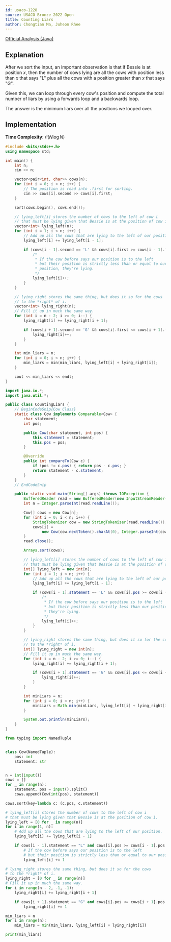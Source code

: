 ```yaml
---
id: usaco-1228
source: USACO Bronze 2022 Open
title: Counting Liars
author: Chongtian Ma, Juheon Rhee
---
```


[Official Analysis (Java)](http://www.usaco.org/current/data/sol_prob2_bronze_open22.html)

## Explanation

After we sort the input, an important observation is that if Bessie is at position $x$, then the number of cows lying are all the
cows with position less than $x$ that says "L" plus all the cows with a position greater than $x$ that says
"G".

Given this, we can loop through every cow's position and compute the total number
of liars by using a forwards loop and a backwards loop.

The answer is the minimum liars over all the positions we looped over.

## Implementation

**Time Complexity**: $\mathcal{O}(N \log N)$

<LanguageSection>
<CPPSection>

```cpp
#include <bits/stdc++.h>
using namespace std;

int main() {
	int n;
	cin >> n;

	vector<pair<int, char>> cows(n);
	for (int i = 0; i < n; i++) {
		// The position is read into .first for sorting.
		cin >> cows[i].second >> cows[i].first;
	}

	sort(cows.begin(), cows.end());

	// lying_left[i] stores the number of cows to the left of cow i
	// that must be lying given that Bessie is at the position of cow i.
	vector<int> lying_left(n);
	for (int i = 1; i < n; i++) {
		// Add up all the cows that are lying to the left of our position.
		lying_left[i] += lying_left[i - 1];

		if (cows[i - 1].second == 'L' && cows[i].first >= cows[i - 1].first) {
			/*
			 * If the cow before says our position is to the left
			 * but their position is strictly less than or equal to our
			 * position, they're lying.
			 */
			lying_left[i]++;
		}
	}

	// lying_right stores the same thing, but does it so for the cows
	// to the *right* of i.
	vector<int> lying_right(n);
	// Fill it up in much the same way.
	for (int i = n - 2; i >= 0; i--) {
		lying_right[i] += lying_right[i + 1];

		if (cows[i + 1].second == 'G' && cows[i].first <= cows[i + 1].first) {
			lying_right[i]++;
		}
	}

	int min_liars = n;
	for (int i = 0; i < n; i++) {
		min_liars = min(min_liars, lying_left[i] + lying_right[i]);
	}

	cout << min_liars << endl;
}
```

</CPPSection>
<JavaSection>

```java
import java.io.*;
import java.util.*;

public class CountingLiars {
	// BeginCodeSnip{Cow Class}
	static class Cow implements Comparable<Cow> {
		char statement;
		int pos;

		public Cow(char statement, int pos) {
			this.statement = statement;
			this.pos = pos;
		}

		@Override
		public int compareTo(Cow c) {
			if (pos != c.pos) { return pos - c.pos; }
			return statement - c.statement;
		}
	}
	// EndCodeSnip

	public static void main(String[] args) throws IOException {
		BufferedReader read = new BufferedReader(new InputStreamReader(System.in));
		int n = Integer.parseInt(read.readLine());

		Cow[] cows = new Cow[n];
		for (int i = 0; i < n; i++) {
			StringTokenizer cow = new StringTokenizer(read.readLine());
			cows[i] =
			    new Cow(cow.nextToken().charAt(0), Integer.parseInt(cow.nextToken()));
		}
		read.close();

		Arrays.sort(cows);

		// lying_left[i] stores the number of cows to the left of cow i
		// that must be lying given that Bessie is at the position of cow i.
		int[] lying_left = new int[n];
		for (int i = 1; i < n; i++) {
			// Add up all the cows that are lying to the left of our position.
			lying_left[i] += lying_left[i - 1];

			if (cows[i - 1].statement == 'L' && cows[i].pos >= cows[i - 1].pos) {
				/*
				 * If the cow before says our position is to the left
				 * but their position is strictly less than our position,
				 * they're lying.
				 */
				lying_left[i]++;
			}
		}

		// lying_right stores the same thing, but does it so for the cows
		// to the *right* of i.
		int[] lying_right = new int[n];
		// Fill it up in much the same way.
		for (int i = n - 2; i >= 0; i--) {
			lying_right[i] += lying_right[i + 1];

			if (cows[i + 1].statement == 'G' && cows[i].pos <= cows[i + 1].pos) {
				lying_right[i]++;
			}
		}

		int minLiars = n;
		for (int i = 0; i < n; i++) {
			minLiars = Math.min(minLiars, lying_left[i] + lying_right[i]);
		}

		System.out.println(minLiars);
	}
}
```

</JavaSection>
<PySection>

```py
from typing import NamedTuple


class Cow(NamedTuple):
	pos: int
	statement: str


n = int(input())
cows = []
for _ in range(n):
	statement, pos = input().split()
	cows.append(Cow(int(pos), statement))

cows.sort(key=lambda c: (c.pos, c.statement))

# lying_left[i] stores the number of cows to the left of cow i
# that must be lying given that Bessie is at the position of cow i.
lying_left = [0 for _ in range(n)]
for i in range(1, n):
	# Add up all the cows that are lying to the left of our position.
	lying_left[i] += lying_left[i - 1]

	if cows[i - 1].statement == "L" and cows[i].pos >= cows[i - 1].pos:
		# If the cow before says our position is to the left
		# but their position is strictly less than or equal to our position, they're lying.
		lying_left[i] += 1

# lying_right stores the same thing, but does it so for the cows
# to the *right* of i.
lying_right = [0 for _ in range(n)]
# Fill it up in much the same way.
for i in range(n - 2, -1, -1):
	lying_right[i] += lying_right[i + 1]

	if cows[i + 1].statement == "G" and cows[i].pos <= cows[i + 1].pos:
		lying_right[i] += 1

min_liars = n
for i in range(n):
	min_liars = min(min_liars, lying_left[i] + lying_right[i])

print(min_liars)
```

</PySection>
</LanguageSection>
